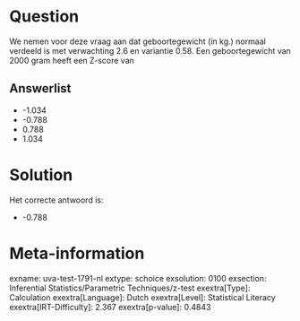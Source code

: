 Question
========

We nemen voor deze vraag aan dat geboortegewicht (in kg.) normaal
verdeeld is met verwachting 2.6 en variantie 0.58. Een geboortegewicht
van 2000 gram heeft een Z-score van

Answerlist
----------

* -1.034
* -0.788
* 0.788
* 1.034

Solution
========

Het correcte antwoord is: 

* -0.788

Meta-information
================
exname: uva-test-1791-nl
extype: schoice
exsolution: 0100
exsection: Inferential Statistics/Parametric Techniques/z-test
exextra[Type]: Calculation
exextra[Language]: Dutch
exextra[Level]: Statistical Literacy
exextra[IRT-Difficulty]: 2.367
exextra[p-value]: 0.4843
